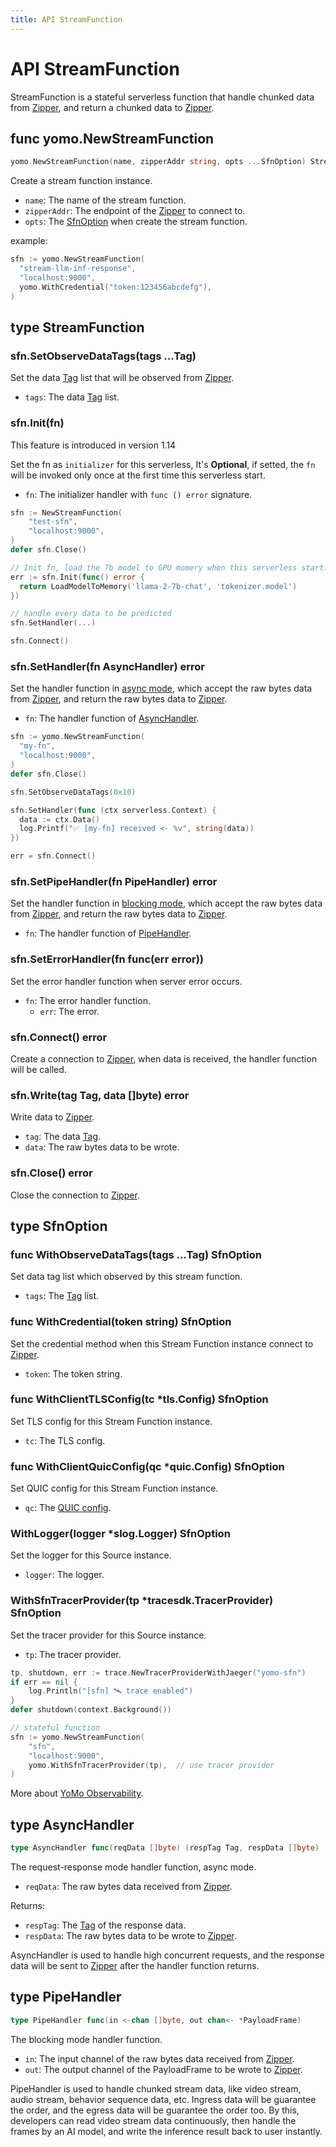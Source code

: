 ```yaml
---
title: API StreamFunction
---
```




# API StreamFunction

StreamFunction is a stateful serverless function that handle chunked data from [Zipper][zipper], and return a chunked data to [Zipper][zipper].

## func yomo.NewStreamFunction

```go
yomo.NewStreamFunction(name, zipperAddr string, opts ...SfnOption) StreamFunction
```

Create a stream function instance.

- `name`: The name of the stream function.
- `zipperAddr`: The endpoint of the [Zipper][zipper] to connect to.
- `opts`: The [SfnOption][sfnOption] when create the stream function.

example:

```go
sfn := yomo.NewStreamFunction(
  "stream-llm-inf-response", 
  "localhost:9000",
  yomo.WithCredential("token:123456abcdefg"),
)
```

## type StreamFunction

### sfn.SetObserveDataTags(tags ...Tag)

Set the data [Tag][tag] list that will be observed from [Zipper][zipper].

- `tags`: The data [Tag][tag] list.

### sfn.Init(fn)

<Callout emoji="ℹ️" type="info">
This feature is introduced in version 1.14
</Callout>

Set the fn as `initializer` for this serverless, It's **Optional**, if setted, the `fn` will be invoked only once at the first time this serverless start.

- `fn`: The initializer handler with `func () error` signature.

```go {8-10}
sfn := NewStreamFunction(
	"test-sfn",
	"localhost:9000",
)
defer sfn.Close()

// Init fn, load the 7b model to GPU momery when this serverless start.
err := sfn.Init(func() error {
  return LoadModelToMemory('llama-2-7b-chat', 'tokenizer.model')
})

// handle every data to be predicted
sfn.SetHandler(...)

sfn.Connect()
```

### sfn.SetHandler(fn AsyncHandler) error

Set the handler function in [async mode](#type-asynchandler), which accept the raw bytes data from [Zipper][zipper], and return the raw bytes data to [Zipper][zipper].

- `fn`: The handler function of [AsyncHandler](#type-asynchandler).

```go {9-12}
sfn := yomo.NewStreamFunction(
  "my-fn",
  "localhost:9000",
)
defer sfn.Close()

sfn.SetObserveDataTags(0x10)

sfn.SetHandler(func (ctx serverless.Context) {
  data := ctx.Data()
  log.Printf("✅ [my-fn] received <- %v", string(data))
})

err = sfn.Connect()
```

### sfn.SetPipeHandler(fn PipeHandler) error

Set the handler function in [blocking mode](#type-pipehandler), which accept the raw bytes data from [Zipper][zipper], and return the raw bytes data to [Zipper][zipper].

- `fn`: The handler function of [PipeHandler](#type-pipehandler).

### sfn.SetErrorHandler(fn func(err error))

Set the error handler function when server error occurs.

- `fn`: The error handler function.
    - `err`: The error.

### sfn.Connect() error

Create a connection to [Zipper][zipper], when data is received, the handler function will be called.

### sfn.Write(tag Tag, data []byte) error

Write data to [Zipper][zipper].

- `tag`: The data [Tag][tag].
- `data`: The raw bytes data to be wrote.

### sfn.Close() error

Close the connection to [Zipper][zipper].

## type SfnOption

### func WithObserveDataTags(tags ...Tag) SfnOption

Set data tag list which observed by this stream function.

- `tags`: The [Tag][tag] list.

### func WithCredential(token string) SfnOption

Set the credential method when this Stream Function instance connect to [Zipper][zipper].

- `token`: The token string.

### func WithClientTLSConfig(tc *tls.Config) SfnOption

Set TLS config for this Stream Function instance.

- `tc`: The TLS config.

### func WithClientQuicConfig(qc *quic.Config) SfnOption

Set QUIC config for this Stream Function instance.

- `qc`: The [QUIC config](https://pkg.go.dev/github.com/lucas-clemente/quic-go#Config).

### WithLogger(logger *slog.Logger) SfnOption

Set the logger for this Source instance.

- `logger`: The logger.

### WithSfnTracerProvider(tp *tracesdk.TracerProvider) SfnOption

Set the tracer provider for this Source instance.

- `tp`: The tracer provider.

```go
tp, shutdown, err := trace.NewTracerProviderWithJaeger("yomo-sfn")
if err == nil {
	log.Println("[sfn] 🛰 trace enabled")
}
defer shutdown(context.Background())

// stateful function
sfn := yomo.NewStreamFunction(
	"sfn",
	"localhost:9000",
	yomo.WithSfnTracerProvider(tp),  // use tracer provider
)
```

More about [YoMo Observability](/docs/opentracing).

## type AsyncHandler

```go
type AsyncHandler func(reqData []byte) (respTag Tag, respData []byte)
```

The request-response mode handler function, async mode.

- `reqData`: The raw bytes data received from [Zipper][zipper].

Returns:

- `respTag`: The [Tag][tag] of the response data.
- `respData`: The raw bytes data to be wrote to [Zipper][zipper].

AsyncHandler is used to handle high concurrent requests, and the response data will be sent to [Zipper][zipper] after the handler function returns.

## type PipeHandler

```go
type PipeHandler func(in <-chan []byte, out chan<- *PayloadFrame)
```

The blocking mode handler function.

- `in`: The input channel of the raw bytes data received from [Zipper][zipper].
- `out`: The output channel of the PayloadFrame to be wrote to [Zipper][zipper].

PipeHandler is used to handle chunked stream data, like video stream, audio stream, behavior sequence data, etc. Ingress data will be guarantee the order, and the egress data will be guarantee the order too. By this, developers can read video stream data continuously, then handle the frames by an AI model, and write the inference result back to user instantly.

[sfnOption]: #type-sfnoption
[zipper]: ../cli/zipper
[tag]: ./tag